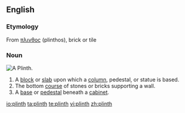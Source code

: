 ==English==

===Etymology===
From {{etyl|el}} [[πλινθος]] (plinthos), brick or tile

===Noun===
[[Image:Plinth.jpg|thumb|A Plinth.]]
{{en-noun}}

# A [[block]] or [[slab]] upon which a [[column]], pedestal, or statue is based.
# The bottom [[course]] of stones or bricks supporting a wall.
# A [[base]] or [[pedestal]] beneath a [[cabinet]].

[[io:plinth]]
[[ta:plinth]]
[[te:plinth]]
[[vi:plinth]]
[[zh:plinth]]